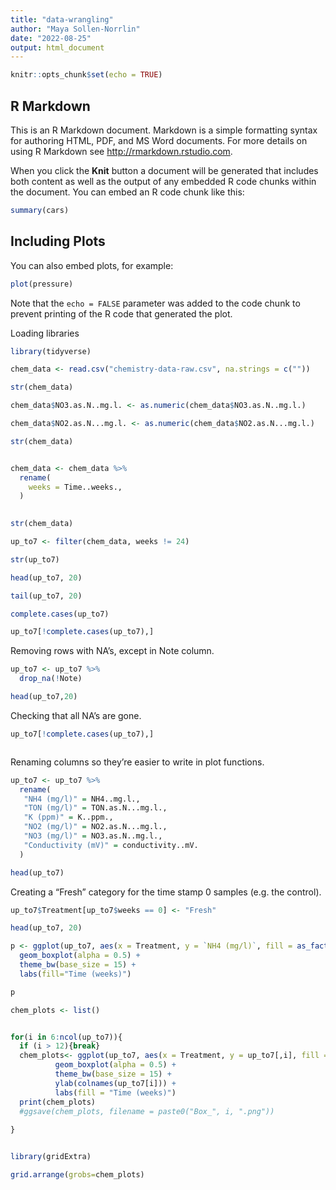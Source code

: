 ```yaml
---
title: "data-wrangling"
author: "Maya Sollen-Norrlin"
date: "2022-08-25"
output: html_document
---
```


```r
knitr::opts_chunk$set(echo = TRUE)
```

## R Markdown

This is an R Markdown document. Markdown is a simple formatting syntax for authoring HTML, PDF, and MS Word documents. For more details on using R Markdown see <http://rmarkdown.rstudio.com>.

When you click the **Knit** button a document will be generated that includes both content as well as the output of any embedded R code chunks within the document. You can embed an R code chunk like this:

```r
summary(cars)
```

## Including Plots

You can also embed plots, for example:

```r
plot(pressure)
```

Note that the `echo = FALSE` parameter was added to the code chunk to prevent printing of the R code that generated the plot.

Loading libraries   
```r

library(tidyverse)

```



```r

chem_data <- read.csv("chemistry-data-raw.csv", na.strings = c(""))

```

 

```r

str(chem_data)


```



```r

chem_data$NO3.as.N..mg.l. <- as.numeric(chem_data$NO3.as.N..mg.l.)

```



```r

chem_data$NO2.as.N...mg.l. <- as.numeric(chem_data$NO2.as.N...mg.l.)


```




```r


str(chem_data)



```



```r

chem_data <- chem_data %>% 
  rename(
    weeks = Time..weeks.,
  )
  

str(chem_data)

```

```r
  
up_to7 <- filter(chem_data, weeks != 24)

str(up_to7)
```


```r
head(up_to7, 20)
```

```r
tail(up_to7, 20)

```




```r

complete.cases(up_to7)

```



```r


up_to7[!complete.cases(up_to7),]


```




Removing rows with NA's, except in Note column.
```r

up_to7 <- up_to7 %>%
  drop_na(!Note)

head(up_to7,20)

```


Checking that all NA's are gone.
```r


up_to7[!complete.cases(up_to7),]



```
Renaming columns so they're easier to write in plot functions.
```r

up_to7 <- up_to7 %>% 
  rename(
   "NH4 (mg/l)" = NH4..mg.l.,
   "TON (mg/l)" = TON.as.N...mg.l.,
   "K (ppm)" = K..ppm.,
   "NO2 (mg/l)" = NO2.as.N...mg.l.,
   "NO3 (mg/l)" = NO3.as.N..mg.l.,
   "Conductivity (mV)" = conductivity..mV.
  )

head(up_to7)


```

Creating a "Fresh" category for the time stamp 0 samples (e.g. the control).
```r

up_to7$Treatment[up_to7$weeks == 0] <- "Fresh"

head(up_to7, 20)

```


```r


p <- ggplot(up_to7, aes(x = Treatment, y = `NH4 (mg/l)`, fill = as_factor(weeks))) +
  geom_boxplot(alpha = 0.5) +
  theme_bw(base_size = 15) +
  labs(fill="Time (weeks)")

p


```


```r

chem_plots <- list()


for(i in 6:ncol(up_to7)){
  if (i > 12){break}
  chem_plots<- ggplot(up_to7, aes(x = Treatment, y = up_to7[,i], fill = as_factor(weeks))) +
          geom_boxplot(alpha = 0.5) +
          theme_bw(base_size = 15) +
          ylab(colnames(up_to7[i])) +
          labs(fill = "Time (weeks)")
  print(chem_plots)
  #ggsave(chem_plots, filename = paste0("Box_", i, ".png"))
  
}



```



```r

library(gridExtra)

```



 
 
```r


grid.arrange(grobs=chem_plots)


```
 
 
```r





```
 
 
 
 
 